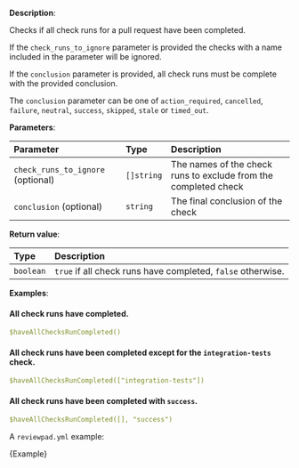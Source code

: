 
**Description**:

Checks if all check runs for a pull request have been completed.

If the `check_runs_to_ignore` parameter is provided the checks with a name included in the parameter will be ignored.

If the `conclusion` parameter is provided, all check runs must be complete with the provided conclusion.

The `conclusion` parameter can be one of `action_required`, `cancelled`, `failure`, `neutral`, `success`, `skipped`, `stale` or `timed_out`.

**Parameters**:

| Parameter                         | Type       | Description                                                     |
| :---------------------------------| :--------- | :---------------------------------------------------------------|
| `check_runs_to_ignore` (optional) | `[]string` | The names of the check runs to exclude from the completed check |
| `conclusion` (optional)           | `string`   | The final conclusion of the check                               |

**Return value**:

| Type           | Description                                                 |
| :------------- | :-----------------------------------------------------------|
| `boolean`      | `true` if all check runs have completed, `false` otherwise. |

**Examples**:

#### All check runs have completed.
```yml
$haveAllChecksRunCompleted()
```

#### All check runs have been completed except for the `integration-tests` check.
```yml
$haveAllChecksRunCompleted(["integration-tests"])
```
#### All check runs have been completed with `success`.
```yml
$haveAllChecksRunCompleted([], "success")
```

A `reviewpad.yml` example:

<CodeBlock language="yml">{Example}</CodeBlock>
